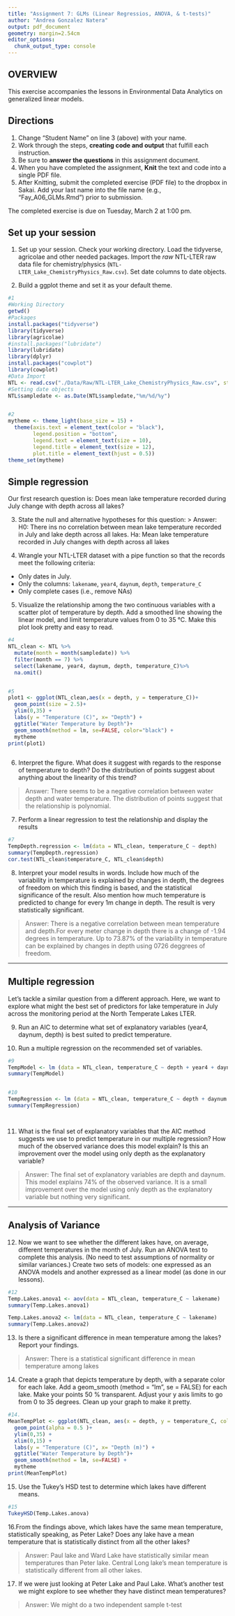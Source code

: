 ```yaml
---
title: "Assignment 7: GLMs (Linear Regressios, ANOVA, & t-tests)"
author: "Andrea Gonzalez Natera"
output: pdf_document
geometry: margin=2.54cm
editor_options: 
  chunk_output_type: console
---
```


## OVERVIEW

This exercise accompanies the lessons in Environmental Data Analytics on generalized linear models. 

## Directions
1. Change "Student Name" on line 3 (above) with your name.
2. Work through the steps, **creating code and output** that fulfill each instruction.
3. Be sure to **answer the questions** in this assignment document.
4. When you have completed the assignment, **Knit** the text and code into a single PDF file.
5. After Knitting, submit the completed exercise (PDF file) to the dropbox in Sakai. Add your last name into the file name (e.g., "Fay_A06_GLMs.Rmd") prior to submission.

The completed exercise is due on Tuesday, March 2 at 1:00 pm.

## Set up your session 
1. Set up your session. Check your working directory. Load the tidyverse, agricolae and other needed packages. Import the *raw* NTL-LTER raw data file for chemistry/physics (`NTL-LTER_Lake_ChemistryPhysics_Raw.csv`). Set date columns to date objects.


2. Build a ggplot theme and set it as your default theme.

```r
#1
#Working Directory
getwd()
#Packages
install.packages("tidyverse")
library(tidyverse)
library(agricolae)
#install.packages("lubridate")
library(lubridate)
library(dplyr)
install.packages("cowplot")
library(cowplot)
#Data Import
NTL <- read.csv("./Data/Raw/NTL-LTER_Lake_ChemistryPhysics_Raw.csv", stringsAsFactors = FALSE)
#Setting date objects
NTL$sampledate <- as.Date(NTL$sampledate,"%m/%d/%y")


#2
mytheme <- theme_light(base_size = 15) +
  theme(axis.text = element_text(color = "black"),
        legend.position = "bottom",
        legend.text = element_text(size = 10), 
        legend.title = element_text(size = 12),
        plot.title = element_text(hjust = 0.5))
theme_set(mytheme)

```

## Simple regression
Our first research question is: Does mean lake temperature recorded during July change with depth across all lakes?

3. State the null and alternative hypotheses for this question:
> Answer: 
H0: There ins no correlation between mean lake temperature recorded in July and lake depth across all lakes.
Ha: Mean lake temperature recorded in July changes with depth across all lakes


4.  Wrangle your NTL-LTER dataset with a pipe function so that the records meet the following criteria: 
 * Only dates in July. 
 * Only the columns: `lakename`, `year4`, `daynum`, `depth`, `temperature_C`
 * Only complete cases (i.e., remove NAs)

5. Visualize the relationship among the two continuous variables with a scatter plot of temperature by depth. Add a smoothed line showing the linear model, and limit temperature values from 0 to 35 °C. Make this plot look pretty and easy to read.

```r
#4
NTL_clean <- NTL %>% 
  mutate(month = month(sampledate)) %>%
  filter(month == 7) %>%
  select(lakename, year4, daynum, depth, temperature_C)%>%
  na.omit()


#5
plot1 <- ggplot(NTL_clean,aes(x = depth, y = temperature_C))+
  geom_point(size = 2.5)+
  ylim(0,35) +
  labs(y = "Temperature (C)", x= "Depth") +
  ggtitle("Water Temperature by Depth")+
  geom_smooth(method = lm, se=FALSE, color="black") +
  mytheme
print(plot1)



```


6. Interpret the figure. What does it suggest with regards to the response of temperature to depth? Do the distribution of points suggest about anything about the linearity of this trend?

> Answer: 
There seems to be a negative correlation  between water depth and water temperature.  The distribution of points suggest that the relationship is polynomial. 


7. Perform a linear regression to test the relationship and display the results

```r
#7
TempDepth.regression <- lm(data = NTL_clean, temperature_C ~ depth)
summary(TempDepth.regression)
cor.test(NTL_clean$temperature_C, NTL_clean$depth)

```


8. Interpret your model results in words. Include how much of the variability in temperature is explained by changes in depth, the degrees of freedom on which this finding is based, and the statistical significance of the result. Also mention how much temperature is predicted to change for every 1m change in depth. The result is very statistically significant.

> Answer: There is a negative correlation between mean temperature and depth.For every meter change in depth there is a change of -1.94 degrees in temperature. Up to 73.87% of the variability in temperature can be explained by changes in depth using 0726 deggrees of freedom.  


---

## Multiple regression
Let's tackle a similar question from a different approach. Here, we want to explore what might the best set of predictors for lake temperature in July across the monitoring period at the North Temperate Lakes LTER. 


9. Run an AIC to determine what set of explanatory variables (year4, daynum, depth) is best suited to predict temperature.

10. Run a multiple regression on the recommended set of variables. 

```r
#9
TempModel <- lm (data = NTL_clean, temperature_C ~ depth + year4 + daynum )
summary(TempModel)


#10
TempRegression <- lm (data = NTL_clean, temperature_C ~ depth + daynum )
summary(TempRegression)




```

11. What is the final set of explanatory variables that the AIC method suggests we use to predict temperature in our multiple regression? How much of the observed variance does this model explain? Is this an improvement over the model using only depth as the explanatory variable?

> Answer: 
The final set of explanatory variables are depth and daynum. This model explains 74% of the observed variance. It is a small improvement  over the model using only depth as the explanatory variable but nothing very significant.


---
## Analysis of Variance

12. Now we want to see whether the different lakes have, on average, different temperatures in the month of July. Run an ANOVA test to complete this analysis. (No need to test assumptions of normality or similar variances.) Create two sets of models: one expressed as an ANOVA models and another expressed as a linear model (as done in our lessons).

```r
#12
Temp.Lakes.anova1 <- aov(data = NTL_clean, temperature_C ~ lakename)
summary(Temp.Lakes.anova1)

Temp.Lakes.anova2 <- lm(data = NTL_clean, temperature_C ~ lakename)
summary(Temp.Lakes.anova2)
```

13. Is there a significant difference in mean temperature among the lakes? Report your findings. 

> Answer: 
There is a statistical significant difference in mean temperature among lakes


14. Create a graph that depicts temperature by depth, with a separate color for each lake. Add a geom_smooth (method = "lm", se = FALSE) for each lake. Make your points 50 % transparent. Adjust your y axis limits to go from 0 to 35 degrees. Clean up your graph to make it pretty. 

```r
#14.
MeanTempPlot <- ggplot(NTL_clean, aes(x = depth, y = temperature_C, color = lakename))+
  geom_point(alpha = 0.5 )+
  ylim(0,35) +
  xlim(0,15) +
  labs(y = "Temperature (C)", x= "Depth (m)") +
  ggtitle("Water Temperature by Depth")+
  geom_smooth(method = lm, se=FALSE) +
  mytheme
print(MeanTempPlot)
```

15. Use the Tukey's HSD test to determine which lakes have different means.

```r
#15
TukeyHSD(Temp.Lakes.anova)


```

16.From the findings above, which lakes have the same mean temperature, statistically speaking, as Peter Lake? Does any lake have a mean temperature that is statistically distinct from all the other lakes?

>Answer:
Paul lake and Ward Lake have statistically similar mean temperatures than Peter lake. 
 Central Long lake's mean temperature is statistically different from all other lakes. 
 
17. If we were just looking at Peter Lake and Paul Lake. What's another test we might explore to see whether they have distinct mean temperatures? 

>Answer: We might do a two independent sample t-test


